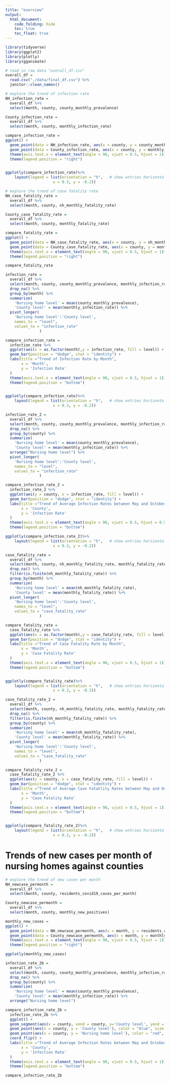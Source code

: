 ```yaml
---
title: "overview"
output: 
  html_document:
    code_folding: hide
    toc: true
    toc_float: true
---
```


```r
library(tidyverse)
library(ggplot2)
library(plotly)
library(gganimate)
```


```r
# read in raw data "overall_df.csv"
overall_df = 
  read.csv("./data/final_df.csv") %>% 
  janitor::clean_names()
```


```r
# explore the trend of infection rate
NH_infection_rate =
  overall_df %>% 
  select(month, county, county_monthly_prevalence)

County_infection_rate = 
  overall_df %>% 
  select(month, county, monthly_infection_rate)

compare_infection_rate =
ggplot() +
  geom_point(data = NH_infection_rate, aes(x = county, y = county_monthly_prevalence), color = "blue") +
  geom_point(data = County_infection_rate, aes(x = county, y = monthly_infection_rate), color = "black") +
  theme(axis.text.x = element_text(angle = 90, vjust = 0.5, hjust = 1)) +
  theme(legend.position = "right") 


ggplotly(compare_infection_rate)%>% 
    layout(legend = list(orientation = "h",   # show entries horizontally
                     x = 0.3, y = -0.2))  
```

```r
# explore the trend of case fatality rate
NH_case_fatality_rate =
  overall_df %>% 
  select(month, county, nh_monthly_fatality_rate)

County_case_fatality_rate = 
  overall_df %>% 
  select(month, county, monthly_fatality_rate)

compare_fatality_rate =
ggplot() +
  geom_point(data = NH_case_fatality_rate, aes(x = county, y = nh_monthly_fatality_rate), color = "blue") +
  geom_point(data = County_case_fatality_rate, aes(x = county, y = monthly_fatality_rate), color = "black") +
  theme(axis.text.x = element_text(angle = 90, vjust = 0.5, hjust = 1)) +
  theme(legend.position = "right") 

compare_fatality_rate
```


```r
infection_rate =
  overall_df %>% 
  select(month, county, county_monthly_prevalence, monthly_infection_rate) %>% 
  drop_na() %>% 
  group_by(month) %>% 
  summarize(
    'Nursing home level' = mean(county_monthly_prevalence),
    'County level' = mean(monthly_infection_rate)) %>% 
  pivot_longer(
    'Nursing home level':'County level',
    names_to = "level",
    values_to = "infection_rate"
               )

compare_infection_rate =
  infection_rate %>% 
  ggplot(aes(x = as.factor(month),y = infection_rate, fill = level)) +
  geom_bar(position = "dodge", stat = "identity") +
  labs(title ="Trend of Infection Rate by Month", 
       x = 'Month',
       y = 'Infection Rate'
  )
  theme(axis.text.x = element_text(angle = 90, vjust = 0.5, hjust = 1)) +
  theme(legend.position = "bottom") 


ggplotly(compare_infection_rate)%>% 
    layout(legend = list(orientation = "h",   # show entries horizontally
                     x = 0.3, y = -0.2))
```

```r
infection_rate_2 =
  overall_df %>% 
  select(month, county, county_monthly_prevalence, monthly_infection_rate) %>% 
  drop_na() %>% 
  group_by(county) %>% 
  summarize(
    'Nursing home level' = mean(county_monthly_prevalence),
    'County level' = mean(monthly_infection_rate)) %>%  
  arrange("Nursing home level") %>%
  pivot_longer(
    'Nursing home level':'County level',
    names_to = "level",
    values_to = "infection_rate"
               ) 

compare_infection_rate_2 =
  infection_rate_2 %>% 
  ggplot(aes(y = county, x = infection_rate, fill = level)) +
  geom_bar(position = "dodge", stat = "identity") +
  labs(title ="Trend of Average Infection Rates between May and October by County", 
       x = 'County',
       y = 'Infection Rate'
  )
  theme(axis.text.x = element_text(angle = 90, vjust = 0.5, hjust = 0.5)) +
  theme(legend.position = "bottom") 

ggplotly(compare_infection_rate_2)%>% 
    layout(legend = list(orientation = "h",   # show entries horizontally
                     x = 0.3, y = -0.2))

```

```r
case_fatality_rate =
  overall_df %>% 
  select(month, county, nh_monthly_fatality_rate, monthly_fatality_rate) %>% 
  drop_na() %>% 
  filter(is.finite(nh_monthly_fatality_rate)) %>%
  group_by(month) %>% 
  summarize(
    'Nursing home level' = mean(nh_monthly_fatality_rate),
    'County level' = mean(monthly_fatality_rate)) %>% 
  pivot_longer(
    'Nursing home level':'County level',
    names_to = "level",
    values_to = "case_fatality_rate"
               )

compare_fatality_rate =
  case_fatality_rate %>% 
  ggplot(aes(x = as.factor(month),y = case_fatality_rate, fill = level)) +
  geom_bar(position = "dodge", stat = "identity") +
  labs(title ="Trend of Case Fatality Rate by Month", 
       x = 'Month',
       y = 'Case Fatality Rate'
  )
  theme(axis.text.x = element_text(angle = 90, vjust = 0.5, hjust = 1)) +
  theme(legend.position = "bottom") 


ggplotly(compare_fatality_rate)%>% 
    layout(legend = list(orientation = "h",   # show entries horizontally
                     x = 0.3, y = -0.2))
```

```r
case_fatality_rate_2 =
  overall_df %>% 
  select(month, county, nh_monthly_fatality_rate, monthly_fatality_rate) %>% 
  drop_na() %>% 
  filter(is.finite(nh_monthly_fatality_rate)) %>%
  group_by(county) %>% 
  summarize(
    'Nursing home level' = mean(nh_monthly_fatality_rate),
    'County level' = mean(monthly_fatality_rate)) %>% 
  pivot_longer(
    'Nursing home level':'County level',
    names_to = "level",
    values_to = "case_fatality_rate"
               )

compare_fatality_rate_2 =
  case_fatality_rate_2 %>% 
  ggplot(aes(y = county, x = case_fatality_rate, fill = level)) +
  geom_bar(position = "dodge", stat = "identity") +
  labs(title ="Trend of Average Case Fatatlity Rates between May and October by County", 
       x = 'Month',
       y = 'Case Fatality Rate'
  )
  theme(axis.text.x = element_text(angle = 90, vjust = 0.5, hjust = 1)) +
  theme(legend.position = "bottom") 


ggplotly(compare_fatality_rate_2)%>% 
    layout(legend = list(orientation = "h",   # show entries horizontally
                     x = 0.3, y = -0.2))
```
# Trends of new cases per month of nursing homes against counties

```r
# explore the trend of new cases per month
NH_newcase_permonth =
  overall_df %>% 
  select(month, county, residents_covid19_cases_per_month)

County_newcase_permonth = 
  overall_df %>% 
  select(month, county, monthly_new_positives)

monthly_new_cases =
ggplot() +
  geom_point(data = NH_newcase_permonth, aes(x = month, y = residents_covid19_cases_per_month), color = "blue") +
  geom_point(data = County_newcase_permonth, aes(x = month, y = monthly_new_positives), color = "black") +
  theme(axis.text.x = element_text(angle = 90, vjust = 0.5, hjust = 1)) +
  theme(legend.position = "right") 

ggplotly(monthly_new_cases)
```
```r
infection_rate_2b =
  overall_df %>% 
  select(month, county, county_monthly_prevalence, monthly_infection_rate) %>% 
  drop_na() %>% 
  group_by(county) %>% 
  summarize(
    'Nursing home level' = mean(county_monthly_prevalence),
    'County level' = mean(monthly_infection_rate)) %>% 
  arrange("Nursing home level")

compare_infection_rate_2b =
  infection_rate_2b %>% 
  ggplot() +
  geom_segment(aes(x = county, xend = county, y='County level', yend = 'Nursing home level'), color = "grey") +
  geom_point(aes(x = county, y = 'County level'), color = "blue", size = 3) +
  geom_point(aes(x = county, y = 'Nursing home level'), color = "red", size = 3) +
  coord_flip() +
  labs(title ="Trend of Average Infection Rates between May and October by County", 
       x = 'County',
       y = 'Infection Rate'
  )
  theme(axis.text.x = element_text(angle = 90, vjust = 0.5, hjust = 1)) +
  theme(legend.position = "bottom") 

compare_infection_rate_2b

```
